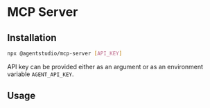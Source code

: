 # MCP Server

## Installation

```sh npm2yarn
npx @agentstudio/mcp-server [API_KEY]
```

API key can be provided either as an argument or as an environment variable `AGENT_API_KEY`.

## Usage

